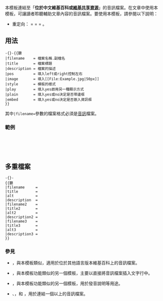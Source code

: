 本模板連結至「'''位於中文維基百科或[[維基共享資源]]'''」的音訊檔案。在文章中使用本模板，可讓讀者聆聽輔助文章內容的音訊檔案。要使用本模板，請參閱以下說明：
*重定向：{{tl|聽}} = {{tl|Listen}} = {{tl|試聽}} = {{tl|聆聽}}。

{{lua|模組:Listen}}

==用法==
<pre style="overflow: auto">-{}-{{聽
|filename    = 檔案名稱.副檔名
|title       = 檔案標題
|description = 檔案的描述
|pos         = 填入left或right控制左右
|image       = 填入[[File:Example.jpg|50px]]
|style       = 模板的樣式
|play        = 填入yes啟用另一種顯示方式
|plain       = 填入yes或no決定是否帶邊框
|embed       = 填入yes或no決定是否嵌入資訊框
}}</pre>
其中<code>|filename=</code>參數的檔案格式必須是[[commons:Commons:File types#Sound|音訊]]檔案。

===範例===
:<code><nowiki>{{聽|filename=Accordion chords-01.ogg|title=手風琴和絃|description=用手風琴彈奏的和絃|pos=left}}
</nowiki></code>
{{聽|left|filename=Accordion chords-01.ogg|title=手風琴和絃|description=用手風琴彈奏的和絃|pos=left}}

{{brClear}}

==多重檔案==
<pre style="overflow: auto">-{}-
{{聽
|filename     = 
|title        = 
|alt          = 
|description  = 
|filename2    = 
|title2       = 
|alt2         = 
|description2 = 
|filename3    = 
|title3       = 
|alt3         = 
|description3 = 
}}</pre>

=== 參見 ===
* {{tl|Listen interwiki}}，與本模板類似，適用於位於其他語言版本維基百科上的音訊檔案。
* {{tl|Audio}}，與本模板功能類似的另一個模板，主要以直接將音訊檔案插入文字行中。
* {{tl|Pronunciation}}，與本模板功能類似的另一個模板，用於發音說明等用途。
* {{tl|Multi-listen start}}、{{tl|Multi-listen item}}，和 {{tl|Multi-listen end}}，用於連結一個以上的音訊檔案。

{{Film and Television related infobox templates}}
<includeonly>
[[Category:音訊模板|{{PAGENAME}}]]

</includeonly>